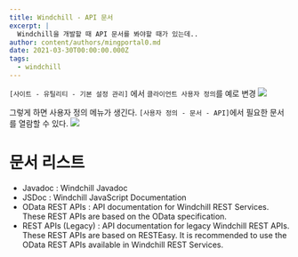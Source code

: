 ```yaml
---
title: Windchill - API 문서
excerpt: |
  Windchill을 개발할 때 API 문서를 봐야할 때가 있는데..
author: content/authors/mingportal0.md
date: 2021-03-30T00:00:00.000Z
tags:
  - windchill
---
```


`[사이트 - 유틸리티 - 기본 설정 관리]` 에서 `클라이언트 사용자 정의`를 예로 변경
![](/uploads/image-20210330143406264.png)

그렇게 하면 사용자 정의 메뉴가 생긴다. `[사용자 정의 - 문서 - API]`에서 필요한 문서를 열람할 수 있다.
![](/uploads/image-20210330143528568.png)

# 문서 리스트

* Javadoc : Windchill Javadoc
* JSDoc : Windchill JavaScript Documentation
* OData REST APIs : API documentation for Windchill REST Services. These REST APIs are based on the OData specification.
* REST APIs (Legacy) : API documentation for legacy Windchill REST APIs. These REST APIs are based on RESTEasy. It is recommended to use the OData REST APIs available in Windchill REST Services.
